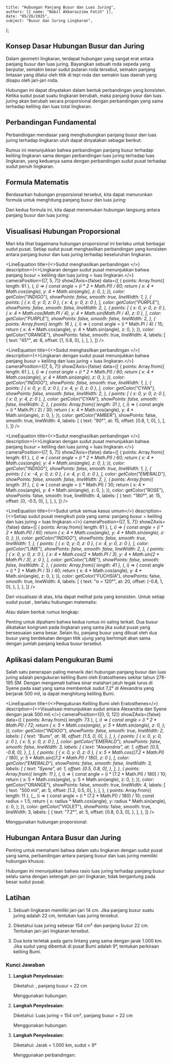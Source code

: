     title: "Hubungan Panjang Busur dan Luas Juring",
    authors: [{ name: "Nabil Akbarazzima Fatih" }],
    date: "05/26/2025",
    subject: "Busur dan Juring Lingkaran",
};


## Konsep Dasar Hubungan Busur dan Juring

Dalam geometri lingkaran, terdapat hubungan yang sangat erat antara panjang busur dan luas juring. Bayangkan sebuah roda sepeda yang berputar, semakin besar sudut putaran roda tersebut, semakin panjang lintasan yang dilalui oleh titik di tepi roda dan semakin luas daerah yang disapu oleh jari-jari roda.

Hubungan ini dapat dinyatakan dalam bentuk perbandingan yang konsisten. Ketika sudut pusat suatu lingkaran berubah, maka panjang busur dan luas juring akan berubah secara proporsional dengan perbandingan yang sama terhadap keliling dan luas total lingkaran.

## Perbandingan Fundamental

Perbandingan mendasar yang menghubungkan panjang busur dan luas juring terhadap lingkaran utuh dapat dinyatakan sebagai berikut:

<div className="flex flex-col gap-4">
<BlockMath math="\frac{\text{Panjang Busur}}{\text{Keliling Lingkaran}} = \frac{\text{Luas Juring}}{\text{Luas Lingkaran}} = \frac{\alpha}{360°}" />
</div>

Rumus ini menunjukkan bahwa perbandingan panjang busur terhadap keliling lingkaran sama dengan perbandingan luas juring terhadap luas lingkaran, yang keduanya sama dengan perbandingan sudut pusat terhadap sudut penuh lingkaran.

## Formula Matematis

Berdasarkan hubungan proporsional tersebut, kita dapat menurunkan formula untuk menghitung panjang busur dan luas juring:

<div className="flex flex-col gap-4">
<BlockMath math="\text{Panjang Busur} = \frac{\alpha}{360°} \times 2\pi r" />
<BlockMath math="\text{Luas Juring} = \frac{\alpha}{360°} \times \pi r^2" />
</div>

Dari kedua formula ini, kita dapat menemukan hubungan langsung antara panjang busur dan luas juring:

<div className="flex flex-col gap-4">
<BlockMath math="\text{Luas Juring} = \frac{1}{2} \times \text{Panjang Busur} \times r" />
</div>

## Visualisasi Hubungan Proporsional

Mari kita lihat bagaimana hubungan proporsional ini berlaku untuk berbagai sudut pusat. Setiap sudut pusat menghasilkan perbandingan yang konsisten antara panjang busur dan luas juring terhadap keseluruhan lingkaran.

<div className="flex flex-col gap-4">

<LineEquation
  title={<>Sudut <InlineMath math="45°" /> menghasilkan perbandingan <InlineMath math="\frac{1}{8}" /></>}
  description={<>Lingkaran dengan sudut pusat <InlineMath math="45°" /> menunjukkan bahwa panjang busur = <InlineMath math="\frac{1}{8}" /> keliling dan luas juring = <InlineMath math="\frac{1}{8}" /> luas lingkaran.</>}
  cameraPosition={[7, 5, 7]}
  showZAxis={false}
  data={[
    {
      points: Array.from({ length: 61 }, (_, i) => {
        const angle = (i * 2 * Math.PI) / 60;
        return {
          x: 4 * Math.cos(angle),
          y: 4 * Math.sin(angle),
          z: 0,
        };
      }),
      color: getColor("INDIGO"),
      showPoints: false,
      smooth: true,
      lineWidth: 1,
    },
    {
      points: [
        { x: 0, y: 0, z: 0 },
        { x: 4, y: 0, z: 0 },
      ],
      color: getColor("PURPLE"),
      showPoints: false,
      smooth: false,
      lineWidth: 2,
    },
    {
      points: [
        { x: 0, y: 0, z: 0 },
        { x: 4 * Math.cos(Math.PI / 4), y: 4 * Math.sin(Math.PI / 4), z: 0 },
      ],
      color: getColor("PURPLE"),
      showPoints: false,
      smooth: false,
      lineWidth: 2,
    },
    {
      points: Array.from({ length: 16 }, (_, i) => {
        const angle = (i * Math.PI / 4) / 15;
        return {
          x: 4 * Math.cos(angle),
          y: 4 * Math.sin(angle),
          z: 0,
        };
      }),
      color: getColor("ORANGE"),
      showPoints: false,
      smooth: true,
      lineWidth: 4,
      labels: [
        {
          text: "45°",
          at: 8,
          offset: [1, 0.8, 0],
        },
      ],
    },
  ]}
/>

<LineEquation
  title={<>Sudut <InlineMath math="90°" /> menghasilkan perbandingan <InlineMath math="\frac{1}{4}" /></>}
  description={<>Lingkaran dengan sudut pusat <InlineMath math="90°" /> menunjukkan bahwa panjang busur = <InlineMath math="\frac{1}{4}" /> keliling dan luas juring = <InlineMath math="\frac{1}{4}" /> luas lingkaran.</>}
  cameraPosition={[7, 5, 7]}
  showZAxis={false}
  data={[
    {
      points: Array.from({ length: 61 }, (_, i) => {
        const angle = (i * 2 * Math.PI) / 60;
        return {
          x: 4 * Math.cos(angle),
          y: 4 * Math.sin(angle),
          z: 0,
        };
      }),
      color: getColor("INDIGO"),
      showPoints: false,
      smooth: true,
      lineWidth: 1,
    },
    {
      points: [
        { x: 0, y: 0, z: 0 },
        { x: 4, y: 0, z: 0 },
      ],
      color: getColor("CYAN"),
      showPoints: false,
      smooth: false,
      lineWidth: 2,
    },
    {
      points: [
        { x: 0, y: 0, z: 0 },
        { x: 0, y: 4, z: 0 },
      ],
      color: getColor("CYAN"),
      showPoints: false,
      smooth: false,
      lineWidth: 2,
    },
    {
      points: Array.from({ length: 31 }, (_, i) => {
        const angle = (i * Math.PI / 2) / 30;
        return {
          x: 4 * Math.cos(angle),
          y: 4 * Math.sin(angle),
          z: 0,
        };
      }),
      color: getColor("AMBER"),
      showPoints: false,
      smooth: true,
      lineWidth: 4,
      labels: [
        {
          text: "90°",
          at: 15,
          offset: [0.8, 1, 0],
        },
      ],
    },
  ]}
/>

<LineEquation
  title={<>Sudut <InlineMath math="180°" /> menghasilkan perbandingan <InlineMath math="\frac{1}{2}" /></>}
  description={<>Lingkaran dengan sudut pusat <InlineMath math="180°" /> menunjukkan bahwa panjang busur = <InlineMath math="\frac{1}{2}" /> keliling dan luas juring = <InlineMath math="\frac{1}{2}" /> luas lingkaran.</>}
  cameraPosition={[7, 5, 7]}
  showZAxis={false}
  data={[
    {
      points: Array.from({ length: 61 }, (_, i) => {
        const angle = (i * 2 * Math.PI) / 60;
        return {
          x: 4 * Math.cos(angle),
          y: 4 * Math.sin(angle),
          z: 0,
        };
      }),
      color: getColor("INDIGO"),
      showPoints: false,
      smooth: true,
      lineWidth: 1,
    },
    {
      points: [
        { x: -4, y: 0, z: 0 },
        { x: 4, y: 0, z: 0 },
      ],
      color: getColor("EMERALD"),
      showPoints: false,
      smooth: false,
      lineWidth: 2,
    },
    {
      points: Array.from({ length: 31 }, (_, i) => {
        const angle = (i * Math.PI) / 30;
        return {
          x: 4 * Math.cos(angle),
          y: 4 * Math.sin(angle),
          z: 0,
        };
      }),
      color: getColor("ROSE"),
      showPoints: false,
      smooth: true,
      lineWidth: 4,
      labels: [
        {
          text: "180°",
          at: 15,
          offset: [0, -0.5, 0],
        },
      ],
    },
  ]}
/>

<LineEquation
  title={<>Sudut <InlineMath math="\alpha" /> untuk semua kasus umum</>}
  description={<>Setiap sudut pusat <InlineMath math="\alpha" /> mengikuti pola yang sama: panjang busur = <InlineMath math="\frac{\alpha}{360°}" /> keliling dan luas juring = <InlineMath math="\frac{\alpha}{360°}" /> luas lingkaran.</>}
  cameraPosition={[7, 5, 7]}
  showZAxis={false}
  data={[
    {
      points: Array.from({ length: 61 }, (_, i) => {
        const angle = (i * 2 * Math.PI) / 60;
        return {
          x: 4 * Math.cos(angle),
          y: 4 * Math.sin(angle),
          z: 0,
        };
      }),
      color: getColor("INDIGO"),
      showPoints: false,
      smooth: true,
      lineWidth: 1,
    },
    {
      points: [
        { x: 0, y: 0, z: 0 },
        { x: 4, y: 0, z: 0 },
      ],
      color: getColor("LIME"),
      showPoints: false,
      smooth: false,
      lineWidth: 2,
    },
    {
      points: [
        { x: 0, y: 0, z: 0 },
        { x: 4 * Math.cos(2 * Math.PI / 3), y: 4 * Math.sin(2 * Math.PI / 3), z: 0 },
      ],
      color: getColor("LIME"),
      showPoints: false,
      smooth: false,
      lineWidth: 2,
    },
    {
      points: Array.from({ length: 41 }, (_, i) => {
        const angle = (i * 2 * Math.PI / 3) / 40;
        return {
          x: 4 * Math.cos(angle),
          y: 4 * Math.sin(angle),
          z: 0,
        };
      }),
      color: getColor("FUCHSIA"),
      showPoints: false,
      smooth: true,
      lineWidth: 4,
      labels: [
        {
          text: "α = 120°",
          at: 20,
          offset: [-0.8, 1, 0],
        },
      ],
    },
  ]}
/>

</div>

Dari visualisasi di atas, kita dapat melihat pola yang konsisten. Untuk setiap sudut pusat <InlineMath math="\alpha" />, berlaku hubungan matematis:

<div className="flex flex-col gap-4">
<BlockMath math="\text{Panjang Busur} = \frac{\alpha}{360°} \times \text{Keliling Lingkaran}" />
<BlockMath math="\text{Luas Juring} = \frac{\alpha}{360°} \times \text{Luas Lingkaran}" />
</div>

Atau dalam bentuk rumus lengkap:

<div className="flex flex-col gap-4">
<BlockMath math="\text{Panjang Busur} = \frac{\alpha}{360°} \times 2\pi r" />
<BlockMath math="\text{Luas Juring} = \frac{\alpha}{360°} \times \pi r^2" />
</div>

Penting untuk dipahami bahwa kedua rumus ini saling terkait. Dua busur dikatakan kongruen pada lingkaran yang sama jika sudut pusat yang bersesuaian sama besar. Selain itu, panjang busur yang dibuat oleh dua busur yang berdekatan dengan titik ujung yang berhimpit akan sama dengan jumlah panjang kedua busur tersebut.

## Aplikasi dalam Pengukuran Bumi

Salah satu penerapan paling menarik dari hubungan panjang busur dan luas juring adalah pengukuran keliling Bumi oleh Eratosthenes sekitar tahun 276-195 SM. Dengan mengamati bahwa sinar matahari jatuh tegak lurus di Syene pada saat yang sama membentuk sudut 7,2° di Alexandria yang berjarak 500 mil, ia dapat menghitung keliling Bumi.

<LineEquation
  title={<>Pengukuran Keliling Bumi oleh Eratosthenes</>}
  description={<>Visualisasi menunjukkan sudut <InlineMath math="7.2°" /> antara Alexandria dan Syene dengan jarak 500 mil.</>}
  cameraPosition={[0, 0, 12]}
  showZAxis={false}
  data={[
    {
      points: Array.from({ length: 73 }, (_, i) => {
        const angle = (i * 2 * Math.PI) / 72;
        return {
          x: 5 * Math.cos(angle),
          y: 5 * Math.sin(angle),
          z: 0,
        };
      }),
      color: getColor("INDIGO"),
      showPoints: false,
      smooth: true,
      lineWidth: 2,
      labels: [
        {
          text: "Bumi",
          at: 18,
          offset: [1.5, 0, 0],
        },
      ],
    },
    {
      points: [
        { x: 0, y: 0, z: 0 },
        { x: 5, y: 0, z: 0 },
      ],
      color: getColor("EMERALD"),
      showPoints: false,
      smooth: false,
      lineWidth: 3,
      labels: [
        {
          text: "Alexandria",
          at: 1,
          offset: [0.5, -0.8, 0],
        },
      ],
    },
    {
      points: [
        { x: 0, y: 0, z: 0 },
        { x: 5 * Math.cos((7.2 * Math.PI) / 180), y: 5 * Math.sin((7.2 * Math.PI) / 180), z: 0 },
      ],
      color: getColor("EMERALD"),
      showPoints: false,
      smooth: false,
      lineWidth: 3,
      labels: [
        {
          text: "Syene",
          at: 1,
          offset: [0.5, 0.8, 0],
        },
      ],
    },
    {
      points: Array.from({ length: 11 }, (_, i) => {
        const angle = (i * (7.2 * Math.PI) / 180) / 10;
        return {
          x: 5 * Math.cos(angle),
          y: 5 * Math.sin(angle),
          z: 0,
        };
      }),
      color: getColor("ORANGE"),
      showPoints: false,
      smooth: true,
      lineWidth: 4,
      labels: [
        {
          text: "500 mil",
          at: 5,
          offset: [1.2, 0.5, 0],
        },
      ],
    },
    {
      points: Array.from({ length: 11 }, (_, i) => {
        const angle = (i * (7.2 * Math.PI) / 180) / 10;
        const radius = 1.5;
        return {
          x: radius * Math.cos(angle),
          y: radius * Math.sin(angle),
          z: 0,
        };
      }),
      color: getColor("VIOLET"),
      showPoints: false,
      smooth: true,
      lineWidth: 3,
      labels: [
        {
          text: "7.2°",
          at: 5,
          offset: [0.8, 0.3, 0],
        },
      ],
    },
  ]}
/>

Menggunakan hubungan proporsional:

<div className="flex flex-col gap-4">
<BlockMath math="\frac{\text{Jarak Alexandria-Syene}}{\text{Keliling Bumi}} = \frac{7,2°}{360°}" />
<BlockMath math="\frac{500 \text{ mil}}{\text{Keliling Bumi}} = \frac{7,2°}{360°} = \frac{1}{50}" />
<BlockMath math="\text{Keliling Bumi} = 500 \times 50 = 25.000 \text{ mil}" />
</div>

## Hubungan Antara Busur dan Juring

Penting untuk memahami bahwa dalam satu lingkaran dengan sudut pusat yang sama, perbandingan antara panjang busur dan luas juring memiliki hubungan khusus:

<div className="flex flex-col gap-4">
<BlockMath math="\frac{\text{Luas Juring}}{\text{Panjang Busur}} = \frac{r}{2}" />
</div>

Hubungan ini menunjukkan bahwa rasio luas juring terhadap panjang busur selalu sama dengan setengah jari-jari lingkaran, tidak bergantung pada besar sudut pusat.

## Latihan

1. Sebuah lingkaran memiliki jari-jari 14 cm. Jika panjang busur suatu juring adalah 22 cm, tentukan luas juring tersebut.

2. Diketahui luas juring sebesar 154 cm² dan panjang busur 22 cm. Tentukan jari-jari lingkaran tersebut.

3. Dua kota terletak pada garis lintang yang sama dengan jarak 1.000 km. Jika sudut yang dibentuk di pusat Bumi adalah 9°, tentukan perkiraan keliling Bumi.

### Kunci Jawaban

1. **Langkah Penyelesaian:**

   Diketahui: <InlineMath math="r = 14 \text{ cm}" />, panjang busur = 22 cm
   
   Menggunakan hubungan: <InlineMath math="\text{Luas Juring} = \frac{1}{2} \times \text{Panjang Busur} \times r" />
   
   <div className="flex flex-col gap-4">
   <BlockMath math="\text{Luas Juring} = \frac{1}{2} \times 22 \times 14" />
   <BlockMath math="= \frac{22 \times 14}{2}" />
   <BlockMath math="= \frac{308}{2}" />
   <BlockMath math="= 154 \text{ cm}^2" />
   </div>

2. **Langkah Penyelesaian:**

   Diketahui: Luas juring = 154 cm², panjang busur = 22 cm
   
   Menggunakan hubungan: <InlineMath math="\frac{\text{Luas Juring}}{\text{Panjang Busur}} = \frac{r}{2}" />
   
   <div className="flex flex-col gap-4">
   <BlockMath math="\frac{154}{22} = \frac{r}{2}" />
   <BlockMath math="7 = \frac{r}{2}" />
   <BlockMath math="r = 14 \text{ cm}" />
   </div>

3. **Langkah Penyelesaian:**

   Diketahui: Jarak = 1.000 km, sudut = 9°
   
   Menggunakan perbandingan: <InlineMath math="\frac{\text{Jarak}}{\text{Keliling Bumi}} = \frac{9°}{360°}" />
   
   <div className="flex flex-col gap-4">
   <BlockMath math="\frac{1.000}{\text{Keliling Bumi}} = \frac{9°}{360°} = \frac{1}{40}" />
   <BlockMath math="\text{Keliling Bumi} = 1.000 \times 40" />
   <BlockMath math="= 40.000 \text{ km}" />
   </div>
